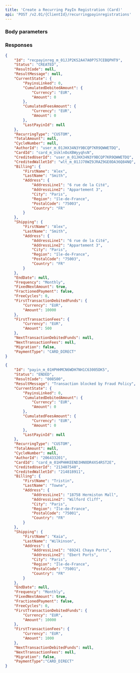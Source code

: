 ```yaml
---
title: 'Create a Recurring PayIn Registration (Card)'  
api: 'POST /v2.01/{ClientId}/recurringpayinregistrations'  
---
```




### Body parameters  

<AuthorId />  

<CardId />  

<CreditedUserId />  

<CreditedWalletId />  

<FirstTransactionDebitedFunds />  

<FirstTransactionFees />  

<Billing2 />  

<Shipping2 />  

<EndDate />  

<Frequency />  

<FixedNextAmount />  

<FractionedPayment />  

<FreeCycles />  

<Migration />  

<NextTransactionDebitedFunds />  

<NextTransactionFees />  

<ProfilingAttemptReference />  

### Responses  

<AccordionGroup><Accordion title="200">  

<IdResponse />  

<Status8Response />  

<ResultCodeResponse />  

<ResultMessageResponse />  

<CurrentStateResponse />  

<RecurringTypeResponse />  

<TotalAmountResponse />  

<CycleNumberResponse />  

<AuthorIdResponse />  

<CardId1Response />  

<CreditedUserIdResponse />  

<CreditedWalletIdResponse />  

<Billing1Response />  

<Shipping2Response />  

<EndDateResponse />  

<FrequencyResponse />  

<FixedNextAmountResponse />  

<FractionedPaymentResponse />  

<FreeCyclesResponse />  

<FirstTransactionDebitedFundsResponse />  

<FirstTransactionFeesResponse />  

<NextTransactionDebitedFundsResponse />  

<NextTransactionFeesResponse />  

<MigrationResponse />

<PaymentType15Response />

</Accordion>

</AccordionGroup>  

<ResponseExample>  

```json 200
{
    "Id": "recpayinreg_m_01JJP2KS2A47A0P7S7CEBQPHT9",
    "Status": "CREATED",
    "ResultCode": null,
    "ResultMessage": null,
    "CurrentState": {
        "PayinsLinked": 0,
        "CumulatedDebitedAmount": {
            "Currency": "EUR",
            "Amount": 0
        },
        "CumulatedFeesAmount": {
            "Currency": "EUR",
            "Amount": 0
        },
        "LastPayinId": null
    },
    "RecurringType": "CUSTOM",
    "TotalAmount": null,
    "CycleNumber": null,
    "AuthorId": "user_m_01JHX34N3Y9BCQP7KR9QWWETDQ",
    "CardId": "card_m_UsklnOoXBWyyqhsN",
    "CreditedUserId": "user_m_01JHX34N3Y9BCQP7KR9QWWETDQ",
    "CreditedWalletId": "wlt_m_01JJ70WZ9JRAZ9GE0DA36Q84NQ",
    "Billing": {
        "FirstName": "Alex",
        "LastName": "Smith",
        "Address": {
            "AddressLine1": "6 rue de la Cité",
            "AddressLine2": "Appartement 3",
            "City": "Paris",
            "Region": "île-de-France",
            "PostalCode": "75003",
            "Country": "FR"
        }
    },
    "Shipping": {
        "FirstName": "Alex",
        "LastName": "Smith",
        "Address": {
            "AddressLine1": "6 rue de la Cité",
            "AddressLine2": "Appartement 3",
            "City": "Paris",
            "Region": "île-de-France",
            "PostalCode": "75003",
            "Country": "FR"
        }
    },
    "EndDate": null,
    "Frequency": "Monthly",
    "FixedNextAmount": true,
    "FractionedPayment": false,
    "FreeCycles": 0,
    "FirstTransactionDebitedFunds": {
        "Currency": "EUR",
        "Amount": 10000
    },
    "FirstTransactionFees": {
        "Currency": "EUR",
        "Amount": 500
    },
    "NextTransactionDebitedFunds": null,
    "NextTransactionFees": null,
    "Migration": false,
    "PaymentType": "CARD_DIRECT"
}
```  

```json 200 - Blocked by fraud policy
{
    "Id": "payin_m_01HPHHMCN6WDH7NH1C63005DK5",
    "Status": "ENDED",
    "ResultCode": "008500",
    "ResultMessage": "Transaction blocked by Fraud Policy",
    "CurrentState": {
        "PayinsLinked": 0,
        "CumulatedDebitedAmount": {
            "Currency": "EUR",
            "Amount": 0
        },
        "CumulatedFeesAmount": {
            "Currency": "EUR",
            "Amount": 0
        },
        "LastPayinId": null
    },
    "RecurringType": "CUSTOM",
    "TotalAmount": null,
    "CycleNumber": null,
    "AuthorId": "206433201",
    "CardId": "card_m_01HPHHKEEND3HN0DR4XS4RST2E",
    "CreditedUserId": "213407540",
    "CreditedWalletId": "214818911",
    "Billing": {
        "FirstName": "Tristin",
        "LastName": "Towne",
        "Address": {
            "AddressLine1": "18758 Hermiston Mall",
            "AddressLine2": "Wilford Cliff",
            "City": "Paris",
            "Region": "Île-de-France",
            "PostalCode": "75001",
            "Country": "FR"
        }
    },
    "Shipping": {
        "FirstName": "Kaia",
        "LastName": "Wilkinson",
        "Address": {
            "AddressLine1": "69241 Chaya Ports",
            "AddressLine2": "Ebert Ports",
            "City": "Paris",
            "Region": "Île-de-France",
            "PostalCode": "75001",
            "Country": "FR"
        }
    },
    "EndDate": null,
    "Frequency": "Monthly",
    "FixedNextAmount": true,
    "FractionedPayment": false,
    "FreeCycles": 0,
    "FirstTransactionDebitedFunds": {
        "Currency": "EUR",
        "Amount": 10000
    },
    "FirstTransactionFees": {
        "Currency": "EUR",
        "Amount": 1000
    },
    "NextTransactionDebitedFunds": null,
    "NextTransactionFees": null,
    "Migration": false,
    "PaymentType":"CARD_DIRECT"
}  
 ```  

</ResponseExample>  

<RequestExample>  

  <RestCreateRecurringPayinRegistration />
  <PhpCreateRecurringPayinRegistration />
  <NodeCreateRecurringPayinRegistration />
  <RubyCreateRecurringRegistration />
  <JavaCreateRecurringPayInRegistration />
  <PythonCreateRecurringPayinRegistration />
  <NetCreateRecurringPayinRegistration />
  
</RequestExample>